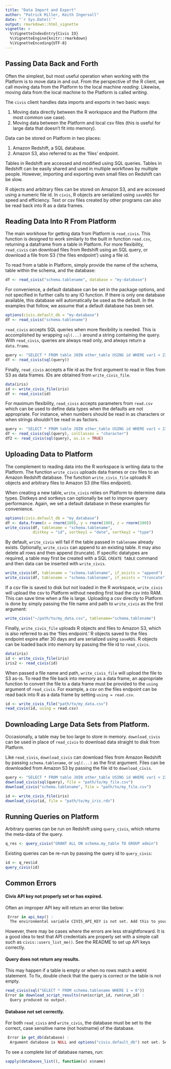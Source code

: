 ```yaml
---
title: "Data Import and Export"
author: "Patrick Miller, Keith Ingersoll"
date: "`r Sys.Date()`"
output: rmarkdown::html_vignette
vignette: >
  %\VignetteIndexEntry{Civis IO}
  %\VignetteEngine{knitr::rmarkdown}
  %\VignetteEncoding{UTF-8}
---
```


## Passing Data Back and Forth

Often the simplest, but most useful operation when working with the
Platform is to move data in and out.  From the perspective of the R
client, we call moving data from the Platform to the local
machine *reading*.  Likewise, moving data from the local
machine to the Platform is called *writing*.

The `civis` client handles data imports and exports in two basic ways:

1. Moving data directly between the R workspace and the Platform (the most common use case).
2. Moving data between the Platform and local csv files (this is useful for large data that doesn't fit into memory).

Data can be stored on Platform in two places:

1. Amazon Redshift, a SQL database.
2. Amazon S3, also referred to as the 'files' endpoint.

Tables in Redshift are accessed and modified using SQL queries. Tables in Redshift 
can be easily shared and used in multiple workflows by multiple people. 
However, importing and exporting even small files on Redshift can be slow.

R objects and arbitrary files can be stored on Amazon S3, and are accessed 
using a numeric file id. In `civis`, R objects are serialized using `saveRDS`
for speed and efficiency. Text or csv files created by other programs can also
be read back into R as a data frames.

## Reading Data Into R From Platform

The main workhose for getting data from Platform is `read_civis`.
This function is designed to work similarly to the built in function
`read.csv`, returning a dataframe from a table in Platform. For more flexibility,
`read_civis` can download files from Redshift using an SQL query, or download a 
file from S3 ('the files endpoint') using a file id.

To read from a table in Platform, simply provide  the name of the schema,
table within the schema, and the database:

```r
df <- read_civis("schema.tablename", database = "my-database")
```

For convenience, a default database can be set in the package options, and not specified
in further calls to any IO function. If there is only one database available, this 
database will automatically be used as the default.
In the examples that follow, we assume that a default database has been set.

```r
options(civis.default_db = "my-database")
df <- read_civis("schema.tablename")
```

`read_civis` accepts SQL queries when more flexibility is needed. This is accomplished
by wrapping `sql(...)` around a string containing the query. With `read_civis`, 
queries are always read only, and always return a `data.frame`.

```r
query <- "SELECT * FROM table JOIN other_table USING id WHERE var1 < 23"
df <- read_civis(sql(query))
```

Finally, `read_civis` accepts a file id as the first argument to read in files 
from S3 as data frames. IDs are obtained from `write_civis_file`. 

```r
data(iris)
id <- write_civis_file(iris)
df <- read_civis(id)
```

For maximum flexibility, `read_civis` accepts parameters from `read.csv` which
can be used to define data types when the defaults are not appropriate. 
For instance, when numbers should be read in as characters or when strings 
shouldn't be read in as factors.

```r
query <- "SELECT * FROM table JOIN other_table USING id WHERE var1 < 23"
df <- read_civis(sql(query), colClasses = "character")
df2 <- read_civis(sql(query), as.is = TRUE)
```


## Uploading Data to Platform

The complement to reading data into the R workspace is writing data
to the Platform.  The function `write_civis` uploads data frames or csv files to
an Amazon Redshift database. The function `write_civis_file` uploads R objects and 
arbitrary files to Amazon S3 (the files endpoint).

When creating a new table, `write_civis` relies on Platform to determine
data types.  Distkeys and sortkeys can optionally be set to improve query performance.
Again, we set a default database in these examples for convenience.

```r
options(civis.default_db = "my_database")
df <- data.frame(x = rnorm(100), y = rnorm(100), z = rnorm(100))
write_civis(df, tablename = "schema.tablename",
            distkey = "id", sortkey1 = "date", sortkey2 = "type")
```

By default, `write_civis` will fail if the table passed in `tablename`
already exists.  Optionally, `write_civis` can append to an existing
table.  It may also delete all rows and then append (truncate). If
specific datatypes are required, a table may first be created with a
SQL `CREATE TABLE` command and then data can be inserted with
`write_civis`.

```r
write_civis(df, tablename = "schema.tablename", if_exists = "append")
write_civis(df, tablename = "schema.tablename", if_exists = "truncate")
```

If a csv file is saved to disk but not loaded in the R workspace,
`write_civis` will upload the csv to Platform without needing
first load the csv into RAM. This can save time when a file is large. 
Uploading a csv directly to Platform is done by simply passing the file name
and path to `write_civis` as the first argument:

```r
write_civis("~/path/to/my_data.csv", tablename="schema.tablename")
```

Finally, `write_civis_file` uploads R objects and files to Amazon S3, which is also
referred to as the 'files endpoint.' R objects saved to the files endpoint expire after
30 days and are serialized using `saveRDS`. R objects can be loaded back into memory by
passing the file id to `read_civis`.

```r
data(iris)
id <- write_civis_file(iris)
iris2 <- read_civis(id)
```

When passed a file name and path, `write_civis_file` will upload the file to S3 as-is. 
To read the file back into memory as a data frame, an appropriate function to convert the
file to a data frame must be provided to the `using` argument of `read_civis`. 
For example, a csv on the files endpoint can be read back into R as a data frame 
by setting `using = read.csv`.

```r
id <- write_civis_file("path/to/my_data.csv")
read_civis(id, using = read.csv)
```


## Downloading Large Data Sets from Platform.

Occasionally, a table may be too large to store in memory. `download_civis`
can be used in place of `read_civis` to download data straight to disk from Platform.

Like `read_civis`, `download_civis` can download files from Amazon Redshift by passing
`schema.tablename`, or `sql(...)` as the first argument. Files can be downloaded from
Amazon S3 by passing the file id to `download_civis`. 

```r
query <- "SELECT * FROM table JOIN other_table USING id WHERE var1 < 23"
download_civis(sql(query), file = "path/to/my_file.csv")
download_civis("schema.tablename", file = "path/to/my_file.csv")

id <- write_civis_file(iris)
download_civis(id, file = "path/to/my_iris.rds")
```


## Running Queries on Platform

Arbitrary queries can be run on Redshift using `query_civis`, which returns the meta-data
of the query.

```r
q_res <- query_civis("GRANT ALL ON schema.my_table TO GROUP admin")
```

Existing queries can be re-run by passing the query id to `query_civis`:

```r
id <- q_res$id
query_civis(id)
```

## Common Errors

#### Civis API key not properly set or has expired.
Often an improper API key will return an error like below:
```r
 Error in api_key() : 
  The environmental variable CIVIS_API_KEY is not set. Add this to your .Renviron or call Sys.setenv(CIVIS_API_KEY = '<api_key>') 
```

However, there may be cases where the errors are less straightforward.  It
is a good idea to test that API credentials are properly set with a simple
call such as `civis::users_list_me()`.  See the README to set
up API keys correctly.

#### Query does not return any results.
This may happen if a table is empty 
or when no rows match a `WHERE` statement. To fix, double check that
the query is correct or the table is not empty.

```r
read_civis(sql("SELECT * FROM schema.tablename WHERE 1 = 0"))
Error in download_script_results(run$script_id, run$run_id) : 
  Query produced no output. 
```

#### Database not set correctly.
For both `read_civis` and `write_civis`, the database must be set to the
correct, case sensitive name (not hostname) of
the database. 

```r
 Error in get_db(database) : 
  Argument database is NULL and options("civis.default_db") not set. Set this option using options(civis.default_db = "my_database") 
```

To see a complete list of database names, run:

```r
sapply(databases_list(), function(x) x$name)
```
